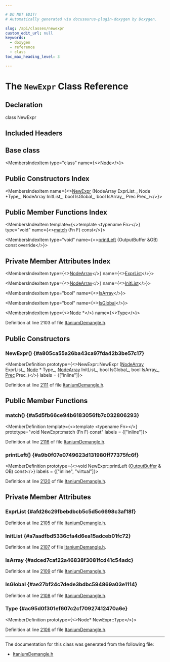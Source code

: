 ```yaml
---

# DO NOT EDIT!
# Automatically generated via docusaurus-plugin-doxygen by Doxygen.

slug: /api/classes/newexpr
custom_edit_url: null
keywords:
  - doxygen
  - reference
  - class
toc_max_heading_level: 3

---
```





# The `NewExpr` Class Reference

<DoxygenPage pluginConfig={pluginConfig}>



## Declaration

<CodeBlock>class NewExpr</CodeBlock>

## Included Headers

<IncludesList>
<IncludesListItem
  filePath="llvm/Demangle/ItaniumDemangle.h"
  permalink="/docs/api/files/include/include/llvm/include/llvm/demangle/itaniumdemangle-h"
  isLocal="true" />
</IncludesList>

## Base class

<MembersIndex>

<MembersIndexItem
  type="class"
  name={<><a href="/docs/api/classes/node">Node</a></>}>
</MembersIndexItem>

</MembersIndex>

## Public Constructors Index

<MembersIndex>

<MembersIndexItem
  name={<><a href="#a805ca55a26ba43ca97fda42b3be57c17">NewExpr</a> (NodeArray ExprList&#95;, Node &#42;Type&#95;, NodeArray InitList&#95;, bool IsGlobal&#95;, bool IsArray&#95;, Prec Prec&#95;)</>}>
</MembersIndexItem>

</MembersIndex>

## Public Member Functions Index

<MembersIndex>

<MembersIndexItem
  template={<>template &lt;typename Fn&gt;</>}
  type="void"
  name={<><a href="#a5d5fb66ce94b6183056fb7c032806293">match</a> (Fn F) const</>}>
</MembersIndexItem>

<MembersIndexItem
  type="void"
  name={<><a href="#a9b0f07e0749623d131980ff77375fc6f">printLeft</a> (OutputBuffer &amp;OB) const override</>}>
</MembersIndexItem>

</MembersIndex>

## Private Member Attributes Index

<MembersIndex>

<MembersIndexItem
  type={<><a href="/docs/api/classes/nodearray">NodeArray</a></>}
  name={<><a href="#afd26c29fbebdbcb5c5d5c6698c3af18f">ExprList</a></>}>
</MembersIndexItem>

<MembersIndexItem
  type={<><a href="/docs/api/classes/nodearray">NodeArray</a></>}
  name={<><a href="#a7aadfbd5336cfa4d6ea15adceb01fc72">InitList</a></>}>
</MembersIndexItem>

<MembersIndexItem
  type="bool"
  name={<><a href="#adced7caf22a46838f3081fcd41c54adc">IsArray</a></>}>
</MembersIndexItem>

<MembersIndexItem
  type="bool"
  name={<><a href="#ae27bf24c7dede3bdbc594869a03e1114">IsGlobal</a></>}>
</MembersIndexItem>

<MembersIndexItem
  type={<><a href="/docs/api/classes/node">Node</a> &#42;</>}
  name={<><a href="#ac95d0f301ef607c2cf70927412470a6e">Type</a></>}>
</MembersIndexItem>

</MembersIndex>


Definition at line 2103 of file <a href="/docs/api/files/include/include/llvm/include/llvm/demangle/itaniumdemangle-h">ItaniumDemangle.h</a>.

<SectionDefinition>

## Public Constructors

### NewExpr() {#a805ca55a26ba43ca97fda42b3be57c17}

<MemberDefinition
  prototype={<>NewExpr::NewExpr (<a href="/docs/api/classes/nodearray">NodeArray</a> ExprList_, <a href="/docs/api/classes/node">Node</a> &#42; Type_, <a href="/docs/api/classes/nodearray">NodeArray</a> InitList_, bool IsGlobal_, bool IsArray_, <a href="/docs/api/classes/node/#aa85c347c913d5d69761682997e60220b">Prec</a> Prec_)</>}
  labels = {["inline"]}>

Definition at line <a href="/docs/api/files/include/include/llvm/include/llvm/demangle/itaniumdemangle-h/#l02111">2111</a> of file <a href="/docs/api/files/include/include/llvm/include/llvm/demangle/itaniumdemangle-h">ItaniumDemangle.h</a>.
</MemberDefinition>

</SectionDefinition>

<SectionDefinition>

## Public Member Functions

### match() {#a5d5fb66ce94b6183056fb7c032806293}

<MemberDefinition
  template={<>template &lt;typename Fn&gt;</>}
  prototype="void NewExpr::match (Fn F) const"
  labels = {["inline"]}>

Definition at line <a href="/docs/api/files/include/include/llvm/include/llvm/demangle/itaniumdemangle-h/#l02116">2116</a> of file <a href="/docs/api/files/include/include/llvm/include/llvm/demangle/itaniumdemangle-h">ItaniumDemangle.h</a>.
</MemberDefinition>

### printLeft() {#a9b0f07e0749623d131980ff77375fc6f}

<MemberDefinition
  prototype={<>void NewExpr::printLeft (<a href="/docs/api/classes/outputbuffer">OutputBuffer</a> &amp; OB) const</>}
  labels = {["inline", "virtual"]}>

Definition at line <a href="/docs/api/files/include/include/llvm/include/llvm/demangle/itaniumdemangle-h/#l02120">2120</a> of file <a href="/docs/api/files/include/include/llvm/include/llvm/demangle/itaniumdemangle-h">ItaniumDemangle.h</a>.
</MemberDefinition>

</SectionDefinition>

<SectionDefinition>

## Private Member Attributes

### ExprList {#afd26c29fbebdbcb5c5d5c6698c3af18f}

<MemberDefinition
  prototype="NodeArray NewExpr::ExprList">

Definition at line <a href="/docs/api/files/include/include/llvm/include/llvm/demangle/itaniumdemangle-h/#l02105">2105</a> of file <a href="/docs/api/files/include/include/llvm/include/llvm/demangle/itaniumdemangle-h">ItaniumDemangle.h</a>.
</MemberDefinition>

### InitList {#a7aadfbd5336cfa4d6ea15adceb01fc72}

<MemberDefinition
  prototype="NodeArray NewExpr::InitList">

Definition at line <a href="/docs/api/files/include/include/llvm/include/llvm/demangle/itaniumdemangle-h/#l02107">2107</a> of file <a href="/docs/api/files/include/include/llvm/include/llvm/demangle/itaniumdemangle-h">ItaniumDemangle.h</a>.
</MemberDefinition>

### IsArray {#adced7caf22a46838f3081fcd41c54adc}

<MemberDefinition
  prototype="bool NewExpr::IsArray">

Definition at line <a href="/docs/api/files/include/include/llvm/include/llvm/demangle/itaniumdemangle-h/#l02109">2109</a> of file <a href="/docs/api/files/include/include/llvm/include/llvm/demangle/itaniumdemangle-h">ItaniumDemangle.h</a>.
</MemberDefinition>

### IsGlobal {#ae27bf24c7dede3bdbc594869a03e1114}

<MemberDefinition
  prototype="bool NewExpr::IsGlobal">

Definition at line <a href="/docs/api/files/include/include/llvm/include/llvm/demangle/itaniumdemangle-h/#l02108">2108</a> of file <a href="/docs/api/files/include/include/llvm/include/llvm/demangle/itaniumdemangle-h">ItaniumDemangle.h</a>.
</MemberDefinition>

### Type {#ac95d0f301ef607c2cf70927412470a6e}

<MemberDefinition
  prototype={<>Node&#42; NewExpr::Type</>}>

Definition at line <a href="/docs/api/files/include/include/llvm/include/llvm/demangle/itaniumdemangle-h/#l02106">2106</a> of file <a href="/docs/api/files/include/include/llvm/include/llvm/demangle/itaniumdemangle-h">ItaniumDemangle.h</a>.
</MemberDefinition>

</SectionDefinition>

<hr/>

The documentation for this class was generated from the following file:

<ul>
<li><a href="/docs/api/files/include/include/llvm/include/llvm/demangle/itaniumdemangle-h">ItaniumDemangle.h</a></li>
</ul>

</DoxygenPage>

